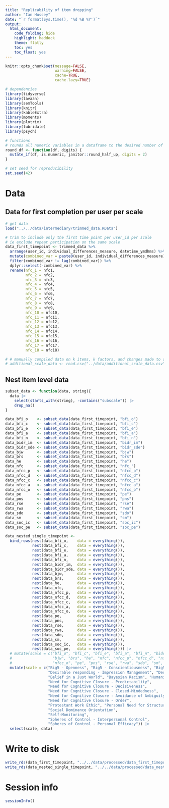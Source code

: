 ```yaml
---
title: "Replicability of item dropping"
author: "Ian Hussey"
date: "`r format(Sys.time(), '%d %B %Y')`"
output:
  html_document:
    code_folding: hide
    highlight: haddock
    theme: flatly
    toc: yes
    toc_float: yes
---
```


```r
knitr::opts_chunk$set(message=FALSE,
                      warning=FALSE,
                      cache=TRUE,
                      cache.lazy=TRUE)
```

```r

# dependencies
library(tidyverse)
library(lavaan)
library(semTools)
library(knitr)
library(kableExtra)
library(moments)
library(plotrix)
library(lubridate)
library(psych)

# functions
# rounds all numeric variables in a dataframe to the desired number of places. Non-numeric variables will be ignored.
round_df <- function(df, digits) {
  mutate_if(df, is.numeric, janitor::round_half_up, digits = 2)
}

# set seed for reproducibility
set.seed(42)

```

# Data

## Data for first completion per user per scale

```r

# get data
load("../../data/intermediary/trimmed_data.RData")

# trim to include only the first time point per user_id per scale
# ie exclude repeat participation on the same scale
data_first_timepoint <- trimmed_data %>%
  arrange(user_id, individual_differences_measure, datetime_ymdhms) %>%
  mutate(combined_var = paste0(user_id, individual_differences_measure)) %>%
  filter(combined_var != lag(combined_var)) %>%
  dplyr::select(-combined_var) %>%
  rename(nfc_1 = nfc1, 
         nfc_2 = nfc2, 
         nfc_3 = nfc3, 
         nfc_4 = nfc4, 
         nfc_5 = nfc5, 
         nfc_6 = nfc6, 
         nfc_7 = nfc7, 
         nfc_8 = nfc8, 
         nfc_9 = nfc9, 
         nfc_10 = nfc10, 
         nfc_11 = nfc11, 
         nfc_12 = nfc12, 
         nfc_13 = nfc13, 
         nfc_14 = nfc14, 
         nfc_15 = nfc15, 
         nfc_16 = nfc16, 
         nfc_17 = nfc17, 
         nfc_18 = nfc18)

# # manually compiled data on k items, k factors, and changes made to scales compared to original publications.
# additional_scale_data <- read.csv("../data/additional_scale_data.csv")

```

## Nest item level data

```r

subset_data <- function(data, string){
  data |> 
    select(starts_with(string), -contains("subscale")) |> 
    drop_na()
}

data_bfi_o    <- subset_data(data_first_timepoint, "bfi_o")
data_bfi_c    <- subset_data(data_first_timepoint, "bfi_c")
data_bfi_e    <- subset_data(data_first_timepoint, "bfi_e")
data_bfi_a    <- subset_data(data_first_timepoint, "bfi_a")
data_bfi_n    <- subset_data(data_first_timepoint, "bfi_n")
data_bidr_im  <- subset_data(data_first_timepoint, "bidr_im")
data_bidr_sde <- subset_data(data_first_timepoint, "bidr_sde")
data_bjw      <- subset_data(data_first_timepoint, "bjw")
data_brs      <- subset_data(data_first_timepoint, "brs")
data_he       <- subset_data(data_first_timepoint, "he")
data_nfc      <- subset_data(data_first_timepoint, "nfc_")
data_nfcc_p   <- subset_data(data_first_timepoint, "nfcc_p")
data_nfcc_d   <- subset_data(data_first_timepoint, "nfcc_d")
data_nfcc_c   <- subset_data(data_first_timepoint, "nfcc_c")
data_nfcc_a   <- subset_data(data_first_timepoint, "nfcc_a")
data_nfcc_o   <- subset_data(data_first_timepoint, "nfcc_o")
data_pe       <- subset_data(data_first_timepoint, "pe")
data_pns      <- subset_data(data_first_timepoint, "pns")
data_rse      <- subset_data(data_first_timepoint, "rse")
data_rwa      <- subset_data(data_first_timepoint, "rwa")
data_sdo      <- subset_data(data_first_timepoint, "sdo")
data_sm       <- subset_data(data_first_timepoint, "sm")
data_soc_ic   <- subset_data(data_first_timepoint, "soc_ic")
data_soc_pe   <- subset_data(data_first_timepoint, "soc_pe")

data_nested_single_timepoint <- 
  bind_rows(nest(data_bfi_o,    data = everything()),
            nest(data_bfi_c,    data = everything()),
            nest(data_bfi_e,    data = everything()),
            nest(data_bfi_a,    data = everything()),
            nest(data_bfi_n,    data = everything()),
            nest(data_bidr_im,  data = everything()),
            nest(data_bidr_sde, data = everything()),
            nest(data_bjw,      data = everything()),
            nest(data_brs,      data = everything()),
            nest(data_he,       data = everything()),
            nest(data_nfc,      data = everything()),
            nest(data_nfcc_p,   data = everything()),
            nest(data_nfcc_d,   data = everything()),
            nest(data_nfcc_c,   data = everything()),
            nest(data_nfcc_a,   data = everything()),
            nest(data_nfcc_o,   data = everything()),
            nest(data_pe,       data = everything()),
            nest(data_pns,      data = everything()),
            nest(data_rse,      data = everything()),
            nest(data_rwa,      data = everything()),
            nest(data_sdo,      data = everything()),
            nest(data_sm,       data = everything()),
            nest(data_soc_ic,   data = everything()),
            nest(data_soc_pe,   data = everything())) |>
  # mutate(scale = c("bfi_o", "bfi_c", "bfi_e", "bfi_a", "bfi_n", "bidr_im", "bidr_sde", 
  #                  "bjw", "brs", "he", "nfc", "nfcc_p", "nfcc_d", "nfcc_c", "nfcc_a", 
  #                  "nfcc_o", "pe", "pns", "rse", "rwa", "sdo", "sm", "soc_ic", "soc_pe")) |>
  mutate(scale = c("Big5 - Openness", "Big5 - Conscientiousness", "Big5 - Extroversion", "Big5 - Agreeableness", "Big5 - Neuroticism", 
                   "Desirable responding - Impression Management", "Desirable responding - Self-Deception", 
                   "Belief in a Just World", "Bayesian Racism", "Humanitarianism-Egalitarianism", "Need for Cognition", 
                   "Need for Cognitive Closure - Predictability", 
                   "Need for Cognitive Closure - Decisiveness", 
                   "Need for Cognitive Closure - Closed-Mindedness", 
                   "Need for Cognitive Closure - Avoidance of Ambiguity", 
                   "Need for Cognitive Closure - Order", 
                   "Protestant Work Ethic", "Personal Need for Structure", "Rosenberg Self-Esteem", "Right-Wing Authoritarianism", 
                   "Social Dominance Orientation", 
                   "Self-Monitoring", 
                   "Spheres of Control - Interpersonal Control",
                   "Spheres of Control - Personal Efficacy")) |>
  select(scale, data)

```

# Write to disk

```r

write_rds(data_first_timepoint, "../../data/processed/data_first_timepoint.rds", compress = "gz")
write_rds(data_nested_single_timepoint, "../../data/processed/data_nested_single_timepoint.rds")

```

# Session info

```r

sessionInfo()

```